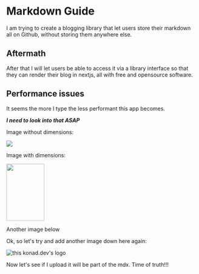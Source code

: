 # Markdown Guide

I am trying to create a blogging library that let users store their markdown all on Github, without storing them anywhere else.

## Aftermath

After that I will let users be able to access it via a library interface so that they can render their blog in nextjs, all with free and opensource software.

## Performance issues

It seems the more I type the less performant this app becomes.&#x20;

***I need to look into that ASAP***

Image without dimensions:

![](https://picsum.photos/200/300)

Image with dimensions:

<img height="150" width="100" src="https://picsum.photos/200/300" />

Another image below



Ok, so let's try and add another image down here again:

![this konad.dev's logo](https://raw.githubusercontent.com/Konadu-Akwasi-Akuoko/Articles-On-Konadu-Dot-Dev/master/tests/images/image-1747900337058-7jrfcq.png "A logo for konadu.dev")



Now let's see if I upload it will be part of the mdx. Time of truth!!!